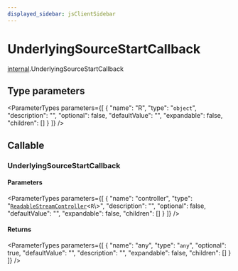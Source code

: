 ```yaml
---
displayed_sidebar: jsClientSidebar
---
```



# UnderlyingSourceStartCallback

[internal](../../modules/internal.mdx).UnderlyingSourceStartCallback

## Type parameters

<ParameterTypes parameters={[
  {
    "name": "R",
    "type": "`object`",
    "description": "",
    "optional": false,
    "defaultValue": "",
    "expandable": false,
    "children": []
  }
]} />

## Callable

### UnderlyingSourceStartCallback

#### Parameters

<ParameterTypes parameters={[
  {
    "name": "controller",
    "type": "[`ReadableStreamController`](../../modules/internal.mdx#readablestreamcontroller)<`R`\\>",
    "description": "",
    "optional": false,
    "defaultValue": "",
    "expandable": false,
    "children": []
  }
]} />

#### Returns

<ParameterTypes parameters={[
  {
    "name": "any",
    "type": "`any`",
    "optional": true,
    "defaultValue": "",
    "description": "",
    "expandable": false,
    "children": []
  }
]} />
